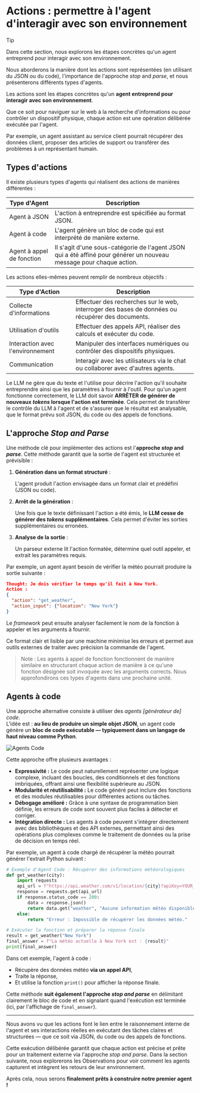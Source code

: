 # Actions : permettre à l'agent d'interagir avec son environnement

> [!TIP]
> Dans cette section, nous explorons les étapes concrètes qu'un agent entreprend pour interagir avec son environnement.
>
> Nous aborderons la manière dont les actions sont représentées (en utilisant du JSON ou du code), l'importance de l'approche <i>stop</i> and <i>parse</i>, et nous présenterons différents types d'agents.

Les actions sont les étapes concrètes qu'un **agent entreprend pour interagir avec son environnement**.

Que ce soit pour naviguer sur le web à la recherche d'informations ou pour contrôler un dispositif physique, chaque action est une opération délibérée exécutée par l'agent.

Par exemple, un agent assistant au service client pourrait récupérer des données client, proposer des articles de support ou transférer des problèmes à un représentant humain.

## Types d'actions

Il existe plusieurs types d'agents qui réalisent des actions de manières différentes :

| Type d'Agent              | Description                                                                                           |
|---------------------------|-------------------------------------------------------------------------------------------------------|
| Agent à JSON              | L'action à entreprendre est spécifiée au format JSON.                                                 |
| Agent à code              | L'agent génère un bloc de code qui est interprété de manière externe.                                  |
| Agent à appel de fonction | Il s'agit d'une sous-catégorie de l'agent JSON qui a été affiné pour générer un nouveau message pour chaque action. |

Les actions elles-mêmes peuvent remplir de nombreux objectifs :

| Type d'Action               | Description                                                                                              |
|-----------------------------|----------------------------------------------------------------------------------------------------------|
| Collecte d'informations     | Effectuer des recherches sur le web, interroger des bases de données ou récupérer des documents.         |
| Utilisation d'outils        | Effectuer des appels API, réaliser des calculs et exécuter du code.                                      |
| Interaction avec l'environnement | Manipuler des interfaces numériques ou contrôler des dispositifs physiques.                      |
| Communication               | Interagir avec les utilisateurs via le chat ou collaborer avec d'autres agents.                           |

Le LLM ne gère que du texte et l'utilise pour décrire l'action qu'il souhaite entreprendre ainsi que les paramètres à fournir à l'outil.
Pour qu'un agent fonctionne correctement, le LLM doit savoir **ARRÊTER de générer de nouveaux *tokens* lorsque l'action est terminée**. Cela permet de transférer le contrôle du LLM à l'agent et de s'assurer que le résultat est analysable, que le format prévu soit JSON, du code ou des appels de fonctions.


## L'approche *Stop and Parse*

Une méthode clé pour implémenter des actions est l'**approche *stop* and *parse***. Cette méthode garantit que la sortie de l'agent est structurée et prévisible :

1. **Génération dans un format structuré** :

   L'agent produit l'action envisagée dans un format clair et prédéfini (JSON ou code).

2. **Arrêt de la génération** :

   Une fois que le texte définissant l'action a été émis, le **LLM cesse de générer des *tokens* supplémentaires**. Cela permet d'éviter les sorties supplémentaires ou erronées.

3. **Analyse de la sortie** :

   Un parseur externe lit l'action formatée, détermine quel outil appeler, et extrait les paramètres requis.

Par exemple, un agent ayant besoin de vérifier la météo pourrait produire la sortie suivante :

```json
Thought: Je dois vérifier le temps qu'il fait à New York.
Action :
{
  "action": "get_weather",
  "action_input": {"location": "New York"}
}
```

Le *framework* peut ensuite analyser facilement le nom de la fonction à appeler et les arguments à fournir.

Ce format clair et lisible par une machine minimise les erreurs et permet aux outils externes de traiter avec précision la commande de l'agent.

> Note : Les agents à appel de fonction fonctionnent de manière similaire en structurant chaque action de manière à ce qu'une fonction désignée soit invoquée avec les arguments corrects. Nous approfondirons ces types d'agents dans une prochaine unité.

## Agents à code

Une approche alternative consiste à utiliser des *agents [générateur de] code*.  
L'idée est : **au lieu de produire un simple objet JSON**, un agent code génère un **bloc de code exécutable — typiquement dans un langage de haut niveau comme Python**.

<img src="https://huggingface.co/datasets/agents-course/course-images/resolve/main/en/unit1/code-vs-json-actions.png" alt="Agents Code" />

Cette approche offre plusieurs avantages :

- **Expressivité :** Le code peut naturellement représenter une logique complexe, incluant des boucles, des conditionnels et des fonctions imbriquées, offrant ainsi une flexibilité supérieure au JSON.
- **Modularité et réutilisabilité :** Le code généré peut inclure des fonctions et des modules réutilisables pour différentes actions ou tâches.
- **Débogage amélioré :** Grâce à une syntaxe de programmation bien définie, les erreurs de code sont souvent plus faciles à détecter et corriger.
- **Intégration directe :** Les agents à code peuvent s'intégrer directement avec des bibliothèques et des API externes, permettant ainsi des opérations plus complexes comme le traitement de données ou la prise de décision en temps réel.

Par exemple, un agent à code chargé de récupérer la météo pourrait générer l'extrait Python suivant :

```python
# Exemple d'Agent Code : Récupérer des informations météorologiques
def get_weather(city):
    import requests
    api_url = f"https://api.weather.com/v1/location/{city}?apiKey=YOUR_API_KEY"
    response = requests.get(api_url)
    if response.status_code == 200:
        data = response.json()
        return data.get("weather", "Aucune information météo disponible")
    else:
        return "Erreur : Impossible de récupérer les données météo."

# Exécuter la fonction et préparer la réponse finale
result = get_weather("New York")
final_answer = f"La météo actuelle à New York est : {result}"
print(final_answer)
```

Dans cet exemple, l'agent à code :

- Récupère des données météo **via un appel API**,
- Traite la réponse,
- Et utilise la fonction `print()` pour afficher la réponse finale.

Cette méthode **suit également l'approche *stop and parse*** en délimitant clairement le bloc de code et en signalant quand l'exécution est terminée (ici, par l'affichage de `final_answer`).

---

Nous avons vu que les actions font le lien entre le raisonnement interne de l'agent et ses interactions réelles en exécutant des tâches claires et structurées — que ce soit via JSON, du code ou des appels de fonctions.

Cette exécution délibérée garantit que chaque action est précise et prête pour un traitement externe via l'approche *stop and parse*. Dans la section suivante, nous explorerons les Observations pour voir comment les agents capturent et intègrent les retours de leur environnement.

Après cela, nous serons **finalement prêts à construire notre premier agent !**
